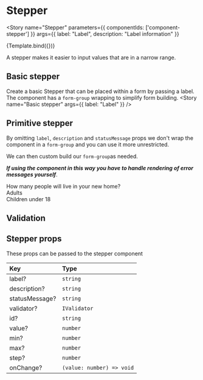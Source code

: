 

<Meta title="Components/Stepper" component={Stepper}/>

# Stepper

<Story
  name="Stepper"
  parameters={{
    componentIds: ['component-stepper']
  }}
  args={{
    label: "Label",
    description: "Label information"
  }}
>
  {Template.bind({})}
</Story>

A stepper makes it easier to input values that are in a narrow range.

## Basic stepper

Create a basic Stepper that can be placed within a form by passing a label. The component has a `form-group` wrapping to simplify form building.
<Canvas>
  <Story
    name="Basic stepper"
    args={{
      label: "Label"
    }}
  />
</Canvas>

## Primitive stepper

By omitting `label`, `description` and `statusMessage` props we don't wrap the component in a `form-group` and you can use it more unrestricted.

<Canvas>
  <Story
    name="Primitive Stepper"
    args={{
      min: 0,
      max: 10,
      step: 2,
    }}
  />
</Canvas>

We can then custom build our `form-group`as needed.

***If using the component in this way you have to handle rendering of error messages yourself***.

<Canvas>
  <div className="form-group">
    <label htmlFor="multiple-steppers" className="mb-5">How many people will live in your new home?</label>
    <div id="multiple-steppers" className="horizontal">
      <div>
        <div>
          <div className="form-info">Adults</div>
          <Stepper
            min={0}
            max={10}
            step={1}
          />
        </div>
      </div>
      <div>
        <div>
          <div className="form-info">Children under 18</div>
          <Stepper
            min={0}
            max={10}
            step={1}
          />
        </div>
      </div>
    </div>
  </div>
</Canvas>

## Validation



<Canvas>
  <Story
    name="Stepper validation"
    args={{
      min: 0,
      max: 10,
      step: 2,
      validator: {
        message: "Must be a number",
        indicator: "error"
      }
    }}
  />
</Canvas>

## Stepper props

These props can be passed to the stepper component

| Key         | Type                         |
| :-------       | :------------------------ |
| label?         | `string`                  |
| description?   | `string`                  |
| statusMessage? | `string`                  |
| validator?     | `IValidator`              |
| id?            | `string`                  |
| value?         | `number`                  |
| min?           | `number`                  |
| max?           | `number`                  |
| step?          | `number`                  |
| onChange?      | `(value: number) => void` |

